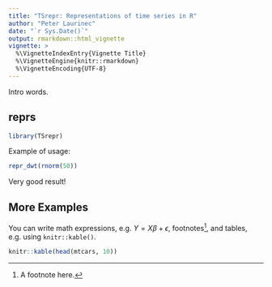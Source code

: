 ```yaml
---
title: "TSrepr: Representations of time series in R"
author: "Peter Laurinec"
date: "`r Sys.Date()`"
output: rmarkdown::html_vignette
vignette: >
  %\VignetteIndexEntry{Vignette Title}
  %\VignetteEngine{knitr::rmarkdown}
  %\VignetteEncoding{UTF-8}
---
```


Intro words.

## reprs

```r
library(TSrepr)
```

Example of usage:
```r
repr_dwt(rnorm(50))
```

Very good result!

## More Examples

You can write math expressions, e.g. $Y = X\beta + \epsilon$, footnotes^[A footnote here.], and tables, e.g. using `knitr::kable()`.

```r
knitr::kable(head(mtcars, 10))
```
